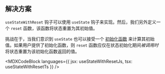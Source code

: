 

## 解决方案

`useStateWithReset` 钩子可以使用 `useState` 钩子来实现。然后，我们另外定义一个 `reset` 函数，该函数将状态重置为其初始值。

挑战在于，当我们意识到 `useState` 也可以接受一个 [初始化函数](https://react.dev/reference/react/useState#parameters) 来计算其初始值。如果用户提供了初始化函数，则 `reset` 函数应仅在状态初始化期间*被调用时*将状态重置为该初始化函数返回的值。

<MDXCodeBlock languages={{ jsx: useStateWithResetJs, tsx: useStateWithResetTs }} />

